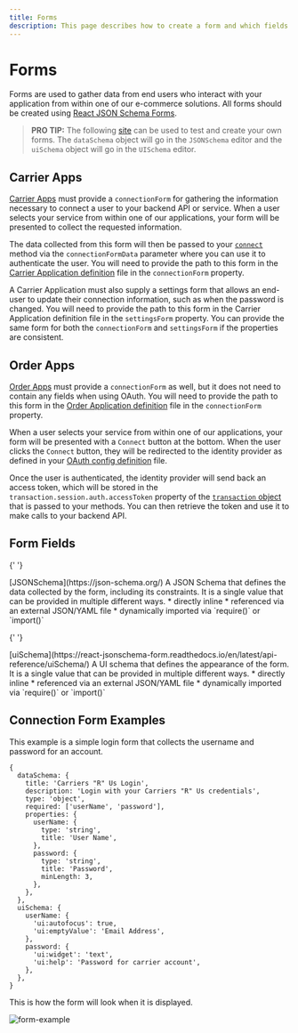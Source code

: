 ```yaml
---
title: Forms
description: This page describes how to create a form and which fields are required.
---
```


# Forms

Forms are used to gather data from end users who interact with your application from within one of our e-commerce
solutions. All forms should be created using [React JSON Schema Forms](https://github.com/rjsf-team/react-jsonschema-form).

> **PRO TIP:** The following [site](https://rjsf-team.github.io/react-jsonschema-form/) can be used to test and create your own forms.
> The `dataSchema` object will go in the `JSONSchema` editor and the `uiSchema` object will go in the `UISchema` editor.

## Carrier Apps

[Carrier Apps](./carrier.mdx) must provide a `connectionForm` for gathering the information necessary to connect a user to your backend API or service.
When a user selects your service from within one of our applications, your form will be presented to collect the requested
information.

The data collected from this form will then be passed
to your [`connect`](./methods/connect.mdx) method via the `connectionFormData` parameter where you can use it to authenticate the user.
You will need to provide the path to this form in the [Carrier Application definition](./carrier.mdx) file in the `connectionForm`
property.

A Carrier Application must also supply a settings form that allows an end-user to update their connection information, such
as when the password is changed. You will need to provide the path to this form in the Carrier Application definition file in
the `settingsForm` property. You can provide the same form for both the `connectionForm` and `settingsForm` if the properties
are consistent.

## Order Apps

[Order Apps](./order.mdx) must provide a `connectionForm` as well, but it does not need to contain any fields when using OAuth.
You will need to provide the path to this form in the [Order Application definition](./order.mdx) file in the `connectionForm`
property.

When a user selects your service from within one of our applications, your form will be presented with a `Connect` button
at the bottom.
When the user clicks the `Connect` button, they will be redirected to the identity provider as defined in your [OAuth config definition](./../oauth/oauth-config.mdx) file.

Once the user is authenticated, the identity provider will send back an access token, which will be stored in the
`transaction.session.auth.accessToken` property of the [`transaction` object](./order-transaction.mdx) that is passed to your methods. You can then retrieve
the token and use it to make calls to your backend API.

## Form Fields

<Reference>

{' '}

<Field name="dataSchema" required={true}>
  <Type>[JSONSchema](https://json-schema.org/)</Type>
  <Description>
    A JSON Schema that defines the data collected by the form, including its constraints. It is a single value that can
    be provided in multiple different ways. * directly inline * referenced via an external JSON/YAML file * dynamically
    imported via `require()` or `import()`
  </Description>
</Field>

{' '}

<Field name="uiSchema" required={true}>
  <Type>[uiSchema](https://react-jsonschema-form.readthedocs.io/en/latest/api-reference/uiSchema/)</Type>
  <Description>
    A UI schema that defines the appearance of the form. It is a single value that can be provided in multiple different
    ways. * directly inline * referenced via an external JSON/YAML file * dynamically imported via `require()` or
    `import()`
  </Description>
</Field>

</Reference>

## Connection Form Examples

This example is a simple login form that collects the username and password for an account.

```json5
{
  dataSchema: {
    title: 'Carriers "R" Us Login',
    description: 'Login with your Carriers "R" Us credentials',
    type: 'object',
    required: ['userName', 'password'],
    properties: {
      userName: {
        type: 'string',
        title: 'User Name',
      },
      password: {
        type: 'string',
        title: 'Password',
        minLength: 3,
      },
    },
  },
  uiSchema: {
    userName: {
      'ui:autofocus': true,
      'ui:emptyValue': 'Email Address',
    },
    password: {
      'ui:widget': 'text',
      'ui:help': 'Password for carrier account',
    },
  },
}
```

This is how the form will look when it is displayed.

![form-example](/img/forms/form-example.png)
